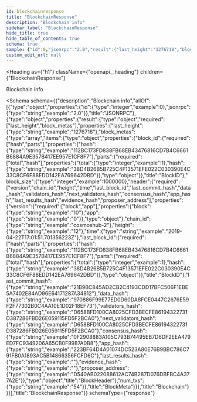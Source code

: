 ```yaml
---
id: blockchainresponse
title: "BlockchainResponse"
description: "Blockchain info"
sidebar_label: "BlockchainResponse"
hide_title: true
hide_table_of_contents: true
schema: true
sample: {"id":0,"jsonrpc":"2.0","result":{"last_height":"1276718","block_metas":[{"block_id":{"hash":"112BC173FD838FB68EB43476816CD7B4C6661B6884A9E357B417EE957E1CF8F7","parts":{"total":1,"hash":"38D4B26B5B725C4F13571EFE022C030390E4C33C8CF6F88EDD142EA769642DBD"}},"block_size":1000000,"header":{"version":{"block":"10","app":"0"},"chain_id":"cosmoshub-2","height":"12","time":"2019-04-22T17:01:51.701356223Z","last_block_id":{"hash":"112BC173FD838FB68EB43476816CD7B4C6661B6884A9E357B417EE957E1CF8F7","parts":{"total":1,"hash":"38D4B26B5B725C4F13571EFE022C030390E4C33C8CF6F88EDD142EA769642DBD"}},"last_commit_hash":"21B9BC845AD2CB2C4193CDD17BFC506F1EBE5A7402E84AD96E64171287A34812","data_hash":"970886F99E77ED0D60DA8FCE0447C2676E59F2F77302B0C4AA10E1D02F18EF73","validators_hash":"D658BFD100CA8025CFD3BECFE86194322731D387286FBD26E059115FD5F2BCA0","next_validators_hash":"D658BFD100CA8025CFD3BECFE86194322731D387286FBD26E059115FD5F2BCA0","consensus_hash":"0F2908883A105C793B74495EB7D6DF2EEA479ED7FC9349206A65CB0F9987A0B8","app_hash":"223BF64D4A01074DC523A80E76B9BBC786C791FB0A1893AC5B14866356FCFD6C","last_results_hash":"","evidence_hash":"","proposer_address":"D540AB022088612AC74B287D076DBFBC4A377A2E"},"num_txs":"54"}]}}
custom_edit_url: null
---
```



<Heading
  as={"h1"}
  className={"openapi__heading"}
  children={"BlockchainResponse"}
>
</Heading>



Blockchain info

<Schema
  schema={{"description":"Blockchain info","allOf":[{"type":"object","properties":{"id":{"type":"integer","example":0},"jsonrpc":{"type":"string","example":"2.0"}},"title":"JSONRPC"},{"type":"object","properties":{"result":{"type":"object","required":["last_height","block_metas"],"properties":{"last_height":{"type":"string","example":"1276718"},"block_metas":{"type":"array","items":{"type":"object","properties":{"block_id":{"required":["hash","parts"],"properties":{"hash":{"type":"string","example":"112BC173FD838FB68EB43476816CD7B4C6661B6884A9E357B417EE957E1CF8F7"},"parts":{"required":["total","hash"],"properties":{"total":{"type":"integer","example":1},"hash":{"type":"string","example":"38D4B26B5B725C4F13571EFE022C030390E4C33C8CF6F88EDD142EA769642DBD"}},"type":"object"}},"title":"BlockID"},"block_size":{"type":"integer","example":1000000},"header":{"required":["version","chain_id","height","time","last_block_id","last_commit_hash","data_hash","validators_hash","next_validators_hash","consensus_hash","app_hash","last_results_hash","evidence_hash","proposer_address"],"properties":{"version":{"required":["block","app"],"properties":{"block":{"type":"string","example":"10"},"app":{"type":"string","example":"0"}},"type":"object"},"chain_id":{"type":"string","example":"cosmoshub-2"},"height":{"type":"string","example":"12"},"time":{"type":"string","example":"2019-04-22T17:01:51.701356223Z"},"last_block_id":{"required":["hash","parts"],"properties":{"hash":{"type":"string","example":"112BC173FD838FB68EB43476816CD7B4C6661B6884A9E357B417EE957E1CF8F7"},"parts":{"required":["total","hash"],"properties":{"total":{"type":"integer","example":1},"hash":{"type":"string","example":"38D4B26B5B725C4F13571EFE022C030390E4C33C8CF6F88EDD142EA769642DBD"}},"type":"object"}},"title":"BlockID"},"last_commit_hash":{"type":"string","example":"21B9BC845AD2CB2C4193CDD17BFC506F1EBE5A7402E84AD96E64171287A34812"},"data_hash":{"type":"string","example":"970886F99E77ED0D60DA8FCE0447C2676E59F2F77302B0C4AA10E1D02F18EF73"},"validators_hash":{"type":"string","example":"D658BFD100CA8025CFD3BECFE86194322731D387286FBD26E059115FD5F2BCA0"},"next_validators_hash":{"type":"string","example":"D658BFD100CA8025CFD3BECFE86194322731D387286FBD26E059115FD5F2BCA0"},"consensus_hash":{"type":"string","example":"0F2908883A105C793B74495EB7D6DF2EEA479ED7FC9349206A65CB0F9987A0B8"},"app_hash":{"type":"string","example":"223BF64D4A01074DC523A80E76B9BBC786C791FB0A1893AC5B14866356FCFD6C"},"last_results_hash":{"type":"string","example":""},"evidence_hash":{"type":"string","example":""},"proposer_address":{"type":"string","example":"D540AB022088612AC74B287D076DBFBC4A377A2E"}},"type":"object","title":"BlockHeader"},"num_txs":{"type":"string","example":"54"}},"title":"BlockMeta"}}},"title":"Blockchain"}}}],"title":"BlockchainResponse"}}
  schemaType={"response"}
>
  
</Schema>
            